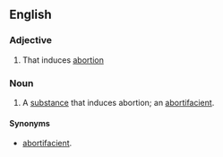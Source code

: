 ==English==

===Adjective===
{{en-adj}}

# That induces [[abortion]]

===Noun===
{{en-noun}}

# A [[substance]] that induces abortion; an [[abortifacient]].

====Synonyms====
*[[abortifacient]].